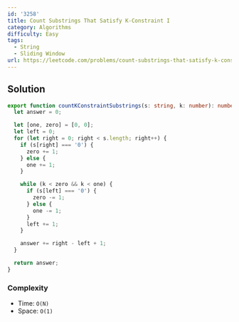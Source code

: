 ```yaml
---
id: '3258'
title: Count Substrings That Satisfy K-Constraint I
category: Algorithms
difficulty: Easy
tags:
  - String
  - Sliding Window
url: https://leetcode.com/problems/count-substrings-that-satisfy-k-constraint-i
---
```


## Solution

```typescript showLineNumbers
export function countKConstraintSubstrings(s: string, k: number): number {
  let answer = 0;

  let [one, zero] = [0, 0];
  let left = 0;
  for (let right = 0; right < s.length; right++) {
    if (s[right] === '0') {
      zero += 1;
    } else {
      one += 1;
    }

    while (k < zero && k < one) {
      if (s[left] === '0') {
        zero -= 1;
      } else {
        one -= 1;
      }
      left += 1;
    }

    answer += right - left + 1;
  }

  return answer;
}
```

### Complexity

- Time: `O(N)`
- Space: `O(1)`
